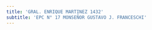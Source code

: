 ```yaml
---
title: 'GRAL. ENRIQUE MARTINEZ 1432'
subtitle: 'EPC N° 17 MONSEÑOR GUSTAVO J. FRANCESCHI'
---
```



